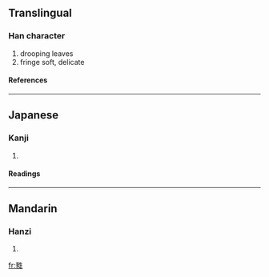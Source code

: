 ==Translingual==
===Han character===
{{Han char|rn=100|rad=生|as=07|sn=12|four=|canj=一人竹手一 (MOHQM)}}
# drooping leaves
# fringe soft, delicate
====References====
{{Han ref|kx=0755.120|dkj=21687|dj=1165.090|hdz=42578.040|uh=7524|ud=29988}}

----
==Japanese==
===Kanji===
{{ja-kanji|grade=|rs=生07}}
# {{defn|Japanese}} 
====Readings====
{{ja-readings|on=[[ずい]] (zui), [[に]] (ni)|kun=|nanori=}}

----
==Mandarin==
===Hanzi===
{{cmn-hanzi|pin=[[ruí]] ([[rui2]])|wg=jui<sup>2</sup>}}
# {{defn|Mandarin}}

[[fr:甤]]